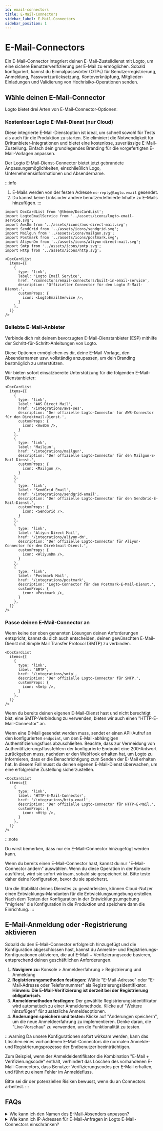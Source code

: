 ```yaml
---
id: email-connectors
title: E-Mail-Connectors
sidebar_label: E-Mail-Connectors
sidebar_position: 1
---
```


# E-Mail-Connectors

Ein E-Mail-Connector integriert deinen E-Mail-Zustelldienst mit Logto, um eine sichere Benutzerverifizierung per E-Mail zu ermöglichen. Sobald konfiguriert, kannst du Einmalpasswörter (OTPs) für Benutzerregistrierung, Anmeldung, Passwortzurücksetzung, Kontoverknüpfung, Mitglieder-Einladungen und Validierung von Hochrisiko-Operationen senden.

## Wähle deinen E-Mail-Connector

Logto bietet drei Arten von E-Mail-Connector-Optionen:

### Kostenloser Logto E-Mail-Dienst (nur Cloud)

Diese integrierte E-Mail-Dienstoption ist ideal, um schnell sowohl für Tests als auch für die Produktion zu starten. Sie eliminiert die Notwendigkeit für Drittanbieter-Integrationen und bietet eine kostenlose, zuverlässige E-Mail-Zustellung. Einfach dein grundlegendes Branding für die vorgefertigten E-Mail-Vorlagen anpassen.

Der Logto E-Mail-Dienst-Connector bietet jetzt gebrandete Anpassungsmöglichkeiten, einschließlich Logo, Unternehmensinformationen und Absendername.

:::info

1. E-Mails werden von der festen Adresse `no-reply@logto.email` gesendet.
2. Du kannst keine Links oder andere benutzerdefinierte Inhalte zu E-Mails hinzufügen.
   :::

```mdx-code-block
import DocCardList from '@theme/DocCardList';
import LogtoEmailService from '../assets/icons/logto-email-service.svg';
import AwsDm from '../assets/icons/aws-direct-mail.svg';
import SendGrid from '../assets/icons/sendgrid.svg';
import Mailgun from '../assets/icons/mailgun.svg';
import Postmark from '../assets/icons/postmark.svg';
import AliyunDm from '../assets/icons/aliyun-direct-mail.svg';
import Smtp from '../assets/icons/smtp.svg';
import Http from '../assets/icons/http.svg';

<DocCardList
  items={[
    {
      type: 'link',
      label: 'Logto Email Service',
      href: '/connectors/email-connectors/built-in-email-service',
      description: 'Offizieller Connector für den Logto E-Mail-Dienst.',
      customProps: {
        icon: <LogtoEmailService />,
      }
    },
  ]}
/>
```

### Beliebte E-Mail-Anbieter

Verbinde dich mit deinem bevorzugten E-Mail-Dienstanbieter (ESP) mithilfe der Schritt-für-Schritt-Anleitungen von Logto.

Diese Optionen ermöglichen es dir, deine E-Mail-Vorlage, den Absendernamen usw. vollständig anzupassen, um dein Branding bestmöglich zu unterstützen.

Wir bieten sofort einsatzbereite Unterstützung für die folgenden E-Mail-Dienstanbieter:

```mdx-code-block
<DocCardList
  items={[
    {
      type: 'link',
      label: 'AWS Direct Mail',
      href: '/integrations/aws-ses',
      description: 'Der offizielle Logto-Connector für AWS-Connector für den Direktmail-Dienst.',
      customProps: {
        icon: <AwsDm />,
      }
    },
    {
      type: 'link',
      label: 'Mailgun',
      href: '/integrations/mailgun',
      description: 'Der offizielle Logto-Connector für den Mailgun-E-Mail-Dienst.',
      customProps: {
        icon: <Mailgun />,
      }
    },
    {
      type: 'link',
      label: 'SendGrid Email',
      href: '/integrations/sendgrid-email',
      description: 'Der offizielle Logto-Connector für den SendGrid-E-Mail-Dienst.',
      customProps: {
        icon: <SendGrid />,
      }
    },
    {
      type: 'link',
      label: 'Aliyun Direct Mail',
      href: '/integrations/aliyun-dm',
      description: 'Der offizielle Logto-Connector für Aliyun-Connector für den Direktmail-Dienst.',
      customProps: {
        icon: <AliyunDm />,
      }
    },
    {
      type: 'link',
      label: 'Postmark Mail',
      href: '/integrations/postmark',
      description: 'Logto-Connector für den Postmark-E-Mail-Dienst.',
      customProps: {
        icon: <Postmark />,
      }
    },
  ]}
/>
```

### Passe deinen E-Mail-Connector an

Wenn keine der oben genannten Lösungen deinen Anforderungen entspricht, kannst du dich auch entscheiden, deinen gewünschten E-Mail-Dienst mit Simple Mail Transfer Protocol (SMTP) zu verbinden.

```mdx-code-block
<DocCardList
  items={[
    {
      type: 'link',
      label: 'SMTP',
      href: '/integrations/smtp',
      description: 'Der offizielle Logto-Connector für SMTP.',
      customProps: {
        icon: <Smtp />,
      }
    },
  ]}
/>
```

Wenn du bereits deinen eigenen E-Mail-Dienst hast und nicht berechtigt bist, eine SMTP-Verbindung zu verwenden, bieten wir auch einen "HTTP-E-Mail-Connector" an.

Wenn eine E-Mail gesendet werden muss, sendet er einen API-Aufruf an den konfigurierten `endpoint`, um den E-Mail-abhängigen Authentifizierungsfluss abzuschließen. Beachte, dass zur Vermeidung von Authentifizierungsflussfehlern der konfigurierte Endpoint eine 200-Antwort zurückgeben muss, nachdem er den WebHook erhalten hat, um Logto zu informieren, dass er die Benachrichtigung zum Senden der E-Mail erhalten hat. In diesem Fall musst du deinen eigenen E-Mail-Dienst überwachen, um eine erfolgreiche Zustellung sicherzustellen.

```mdx-code-block
<DocCardList
  items={[
    {
      type: 'link',
      label: 'HTTP-E-Mail-Connector',
      href: '/integrations/http-email',
      description: 'Der offizielle Logto-Connector für HTTP-E-Mail.',
      customProps: {
        icon: <Http />,
      }
    },
  ]}
/>
```

:::note

Du wirst bemerken, dass nur ein E-Mail-Connector hinzugefügt werden kann.

Wenn du bereits einen E-Mail-Connector hast, kannst du nur "E-Mail-Connector ändern" auswählen. Wenn du diese Operation in der Konsole ausführst, wird sie sofort wirksam, sobald sie gespeichert ist. Bitte teste daher deine Konfiguration, bevor du sie speicherst.

Um die Stabilität deines Dienstes zu gewährleisten, können Cloud-Nutzer einen Entwicklungs-Mandanten für die Entwicklungsumgebung erstellen. Nach dem Testen der Konfiguration in der Entwicklungsumgebung "migriere" die Konfiguration in die Produktion und speichere dann die Einrichtung.
:::

## E-Mail-Anmeldung oder -Registrierung aktivieren

Sobald du den E-Mail-Connector erfolgreich hinzugefügt und die Konfiguration abgeschlossen hast, kannst du Anmelde- und Registrierungs-Konfigurationen aktivieren, die auf E-Mail + Verifizierungscode basieren, entsprechend deinen geschäftlichen Anforderungen.

1. **Navigiere zu:** <CloudLink to="/sign-in-experience/sign-up-and-sign-in">Konsole > Anmeldeerfahrung > Registrierung und Anmeldung</CloudLink>
2. **Registrierungsmethoden festlegen:** Wähle "E-Mail-Adresse" oder "E-Mail-Adresse oder Telefonnummer" als Registrierungsidentifikator. **Hinweis: Die E-Mail-Verifizierung ist derzeit bei der Registrierung obligatorisch.**
3. **Anmeldemethoden festlegen:** Der gewählte Registrierungsidentifikator wird automatisch zu einer Anmeldemethode. Klicke auf "Weitere hinzufügen" für zusätzliche Anmeldeoptionen.
4. **Änderungen speichern und testen:** Klicke auf "Änderungen speichern", um die neue Anmeldeerfahrung zu implementieren. Denke daran, die "Live-Vorschau" zu verwenden, um die Funktionalität zu testen.

:::warning
Da unsere Konfigurationen sofort wirksam werden, kann das Löschen eines vorhandenen E-Mail-Connectors die normalen Anmelde- und Registrierungsprozesse der Endbenutzer beeinträchtigen.

Zum Beispiel, wenn der Anmeldeidentifikator die Kombination "E-Mail + Verifizierungscode" enthält, verhindert das Löschen des vorhandenen E-Mail-Connectors, dass Benutzer Verifizierungscodes per E-Mail erhalten, und führt zu einem Fehler im Anmeldefluss.

Bitte sei dir der potenziellen Risiken bewusst, wenn du an Connectors arbeitest.
:::

## FAQs

<details>
<summary>Wie kann ich den Namen des E-Mail-Absenders anpassen?</summary>

Wir arbeiten noch an weiteren Connectors. Wenn du weitere Optionen benötigst, lass uns einfach deine Bedürfnisse auf Discord wissen und reiche eine Feature-Anfrage auf [GitHub](https://github.com/logto-io/logto/issues) ein. Wenn du weitere Unterstützung benötigst, kannst du uns auch [per E-Mail kontaktieren](mailto:contact@logto.io).

Für Mitwirkende bieten wir eine einfach zu erweiternde Connector-Erstellungsmethode an, die es dir ermöglicht, [deinen eigenen Connector anzupassen](/logto-oss/develop-your-connector) basierend auf deinen spezifischen Szenarien. Du bist immer willkommen, einen Pull-Request an Logto zu senden, damit auch andere in der Community von deiner Arbeit profitieren können.

</details>

<details>
<summary>Wie kann ich IP-Adressen für E-Mail-Anfragen in Logto E-Mail-Connectors einschränken?</summary>

Eine Möglichkeit ist die Verwendung des Logto HTTP-E-Mail-Connectors.

Implementiere einen API-Endpoint auf deinem Server, der den relevanten E-Mail-Dienst aufruft, und löse diesen API-Endpoint über den Logto HTTP-E-Mail-Connector aus. Auf diese Weise hast du die vollständige Kontrolle über die IP-Adresse deines API-Endpoints und kannst die entsprechenden IP-Adressen zur Whitelist in der Konfiguration des E-Mail-Dienstanbieters hinzufügen.

</details>
